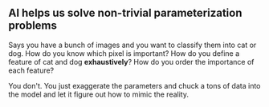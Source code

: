 ## AI helps us solve non-trivial parameterization problems

Says you have a bunch of images and you want to classify them into cat or dog. How do you know which pixel is important?
How do you define a feature of cat and dog **exhaustively**? How do you order the importance of each feature?

You don't. You just exaggerate the parameters and chuck a tons of data into the model and let it figure out how to mimic the reality.
